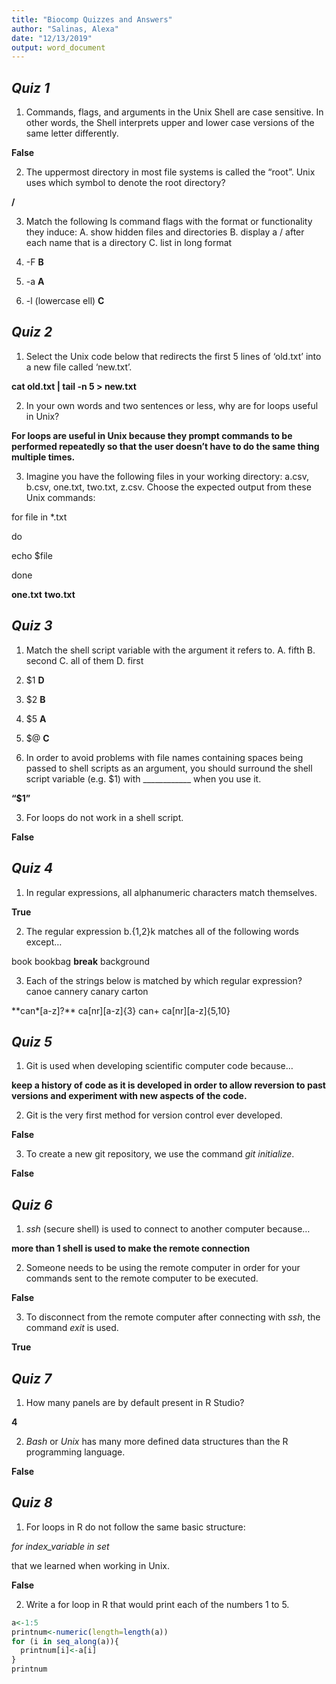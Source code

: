 ---
title: "Biocomp Quizzes and Answers"
author: "Salinas, Alexa"
date: "12/13/2019"
output: word_document
---

## *Quiz 1*

1. Commands, flags, and arguments in the Unix Shell are case sensitive. In other words, the Shell interprets upper and lower case versions of the same letter differently.

**False**

2. The uppermost directory in most file systems is called the "root". Unix uses which symbol to denote the root directory?

**/**

3. Match the following ls command flags with the format or functionality they induce:
A. show hidden files and directories
B. display a / after each name that is a directory
C. list in long format

1. -F **B**
2. -a **A**
3. -l (lowercase ell) **C**

## *Quiz 2*

1. Select the Unix code below that redirects the first 5 lines of 'old.txt' into a new file called 'new.txt'.

**cat old.txt | tail -n 5 > new.txt**

2. In your own words and two sentences or less, why are for loops useful in Unix?

**For loops are useful in Unix because they prompt commands to be performed repeatedly so that the user doesn't have to do the same thing multiple times.**

3. Imagine you have the following files in your working directory: a.csv, b.csv, one.txt, two.txt, z.csv. Choose the expected output from these Unix commands:

for file in *.txt

do

  echo $file

done

**one.txt**
**two.txt**

## *Quiz 3*

1. Match the shell script variable with the argument it refers to.
A. fifth
B. second
C. all of them
D. first

1. $1 **D**
2. $2 **B**
3. $5 **A**
4. $@ **C**

2. In order to avoid problems with file names containing spaces being passed to shell scripts as an argument, you should surround the shell script variable (e.g. $1) with ____________ when you use it.

**"$1"**

3. For loops do not work in a shell script.

**False**

## *Quiz 4*

1. In regular expressions, all alphanumeric characters match themselves.

**True**

2. The regular expression b.{1,2}k matches all of the following words except...

book
bookbag
**break**
background

3. Each of the strings below is matched by which regular expression? canoe cannery canary carton

**can*[a-z]?**
ca[nr][a-z]{3}
can+
ca[nr][a-z]{5,10}

## *Quiz 5*

1. Git is used when developing scientific computer code because...

**keep a history of code as it is developed in order to allow reversion to past versions and experiment with new aspects of the code.**

2. Git is the very first method for version control ever developed.

**False**

3. To create a new git repository, we use the command *git initialize*.

**False**

## *Quiz 6*

1. *ssh* (secure shell) is used to connect to another computer because...

**more than 1 shell is used to make the remote connection**

2. Someone needs to be using the remote computer in order for your commands sent to the remote computer to be executed.

**False**

3. To disconnect from the remote computer after connecting with *ssh*, the command *exit* is used.

**True**

## *Quiz 7*

1. How many panels are by default present in R Studio?

**4**

2. *Bash* or *Unix* has many more defined data structures than the R programming language.

**False**

## *Quiz 8*

1. For loops in R do not follow the same basic structure:

*for index_variable in set*

that we learned when working in Unix.

**False**

2. Write a for loop in R that would print each of the numbers 1 to 5.

```{r 8.2}

a<-1:5
printnum<-numeric(length=length(a))
for (i in seq_along(a)){
  printnum[i]<-a[i]
}
printnum

```

